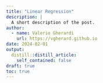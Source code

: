 ```yaml
---
title: "Linear Regression"
description: |
  A short description of the post.
author:
  - name: Valerio Gherardi
    url: https://vgherard.github.io
date: 2024-02-01
output:
  distill::distill_article:
    self_contained: false
draft: true
toc: true
---
```





